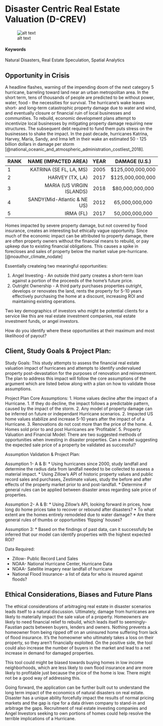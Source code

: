 
# Disaster Centric Real Estate Valuation (D-CREV) {#Disaster-Properties}

![alt text](https://na.rdcpix.com/1058620997/7167b6e2bb9248cd79999e1295cf149ew-c0xd-w685_h860_q80.jpg)


#### Keywords {-}

Natural Disasters, Real Estate Speculation, Spatial Analytics

## Opportunity in Crisis

A headline flashes, warning of the impending doom of the next category 5 hurricane, barreling toward land near an urban metropolitan area. In the short term, tens of thousands of people are predicted to be without power, water, food - the necessities for survival. The hurricane's wake leaves short- and long-term catastrophic property damage due to water and wind, and eventually closure or financial ruin of local businesses and communities. To rebuild, economic development plans attempt to incentivize local businesses by mitigating property damage requiring new structures. The subsequent debt required to fund them puts stress on the businesses to shake the impact. In the past decade, hurricanes Katrina, Harvey, Maria, Sandy, and Irma left in their wake an estimated 50 - 125 billion dollars in damage per storm [@national_oceanic_and_atmospheric_administration_costliest_2018].

| RANK| NAME (IMPACTED AREA) | YEAR  | DAMAGE (U.S.) |
| --- |-------------:| :-----:|:-----:|
| 1 | KATRINA (SE FL, LA, MS) | 2005 |  $125,000,000,000|
| 2 | HARVEY (TX, LA) | 2017 | $125,000,000,000|
| 3 | MARIA (US VIRGIN ISLANDS) | 2018 | $80,000,000,000|
| 4 | SANDY(Mid-Atlantic & NE US) | 2012 | 65,000,000,000| 
| 5 | IRMA (FL) | 2017 | 50,000,000,000|

Homes impacted by severe property damage, but not covered by flood insurance, creates an interesting but ethically vague opportunity. Since much of the economic impact can be attributed to property damage, there are often property owners without the financial means to rebuild, or pay upkeep due to existing financial obligations. This causes a spike in forecloses and sales of property below the market value pre-hurricane. [@noauthor_climate_nodate]

Essentially createing two meaningful opportunities:

1. Angel Investing - An outside third party creates a short-term loan against a portion of the proceeds of the home’s future price.
2. Outright Ownership - A third party purchases properties outright, develops or renovates the land, rents the property for 5-10 years effectively purchasing the home at a discount, increasing ROI and maintaining existing operations.

Two key demographics of investors who might be potential clients for a service like this are real estate investment companies, real estate investment funds,  or angel investors.

How do you identify where these opportunities at their maximum and most likelihood of payout? 

## Client, Study Goals & Project Plan:

Study Goals: 
This study attempts to assess the financial real estate valuation impact of hurricanes and attempts to identify undervalued property post-devastation for the purposes of renovation and reinvestment. The plan to address this impact will follow the core assumptions of the argument which are listed below along with a plan on how to validate those assumptions.


Project Plan
Core Assumptions:
1. Home values decline after the impact of a Hurricane. 
    1. If they do decline, the impact follows a predictable pattern, caused by the impact of the storm. 
    2. Any model of property damage can be inferred on future or independant Hurricane scenarios.
2. Impacted US home values stabilize and increase 5-10 years after the impact of of a Hurricane.
3. Renovations do not cost more than the price of the home.
4. Homes sold prior to and post Hurricanes are ‘Profitable’.
5. Property Valuation and Financial Model: There are two suggested methods of opportunities when investing in disaster properties. Can a model suggesting the expected sale price of a property be validated as successful?

Assumption Validation & Project Plan:

Assumption 1- A & B:
* Using hurricanes since 2000, study landfall and determine the radius data from landfall needed to be collected to assess a material impact. 
* Using Zillow’s API of historic property values and public record sales and purchases, Zestimate values, study the before and after effects of the property market prior to and post-landfall. 
* Determine if general rules can be applied between disaster areas regarding sale price of properties. 

Assumption 2- A & B:
* Using Zillow’s API, looking forward in prices, how long do home prices take to recover or rebound after disasters?
* To what extent are the homes entirely remodeled due to water damage?
* Are there general rules of thumbs or opportunities ‘flipping’ houses?

Assumption 3:
* Based on the findings of past data, can it successfully be inferred that our model can identify properties with the highest expected ROI?

Data Required:

* Zillow- Public Record Land Sales
* NOAA- National Hurricane Center, Hurricane Data
* NOAA- Satellite imagery near landfall of hurricane
* National Flood Insurance- a list of data for who is insured against floods?


## Ethical Considerations, Biases and Future Plans

The ethical considerations of arbitraging real estate in disaster scenarios leads itself to a natural discussion. Ultimately, damage from hurricanes are likely to materially impact the sale value of a property. Homeowners are likely to need financial relief to rebuild, which leads itself to seemingly-Faustian pacts between buyers, lenders and owners. Nothing prevents a homeowner from being ripped off on an uninsured home suffering from lack of flood insurance. It’s the homeowner who ultimately takes a loss on their property, so they aren't financially exploited. On the positive side, the tool could also increase the number of buyers in the market and lead to a net increase in demand for damaged properties.

This tool could might be biased towards buying homes in low income neighborhoods, which are less likely to own flood insurance and are more likely to profitable just because the price of the home is low. There might not be a good way of addressing this.

Going forward, the application can be further built out to understand the long term impact of the economics of natural disasters on real estate. Disaster has a unique ability forcefully impact the results of normal pricing markets and the gap is ripe for a data driven company to stand-in and arbitrage the gaps. Recruitment of real estate investing companies and Angel Investors seeking to own portions of homes could help resolve the terrible implications of a Hurricane.
